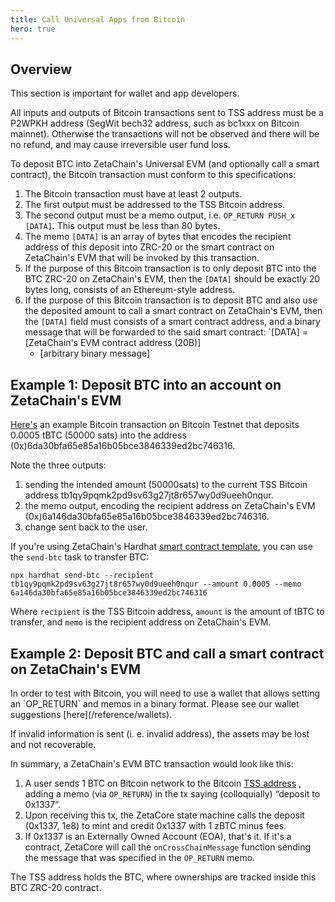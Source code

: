 ```yaml
---
title: Call Universal Apps from Bitcoin
hero: true
---
```



## Overview

<Alert variant="tip">This section is important for wallet and app developers.</Alert>

<Alert variant="tip">
  All inputs and outputs of Bitcoin transactions sent to TSS address must be a P2WPKH address (SegWit bech32 address,
  such as bc1xxx on Bitcoin mainnet). Otherwise the transactions will not be observed and there will be no refund, and
  may cause irreversible user fund loss.
</Alert>

To deposit BTC into ZetaChain's Universal EVM (and optionally call a smart
contract), the Bitcoin transaction must conform to this specifications:

1. The Bitcoin transaction must have at least 2 outputs.
2. The first output must be addressed to the TSS Bitcoin address.
3. The second output must be a memo output, i.e. `OP_RETURN PUSH_x [DATA]`. This
   output must be less than 80 bytes.
4. The memo `[DATA]` is an array of bytes that encodes the recipient address of
   this deposit into ZRC-20 or the smart contract on ZetaChain's EVM that will
   be invoked by this transaction.
5. If the purpose of this Bitcoin transaction is to only deposit BTC into the
   BTC ZRC-20 on ZetaChain's EVM, then the `[DATA]` should be exactly 20 bytes
   long, consists of an Ethereum-style address.
6. If the purpose of this Bitcoin transaction is to deposit BTC and also use the
   deposited amount to call a smart contract on ZetaChain's EVM, then the
   `[DATA]` field must consists of a smart contract address, and a binary
   message that will be forwarded to the said smart contract: `[DATA] =
   [ZetaChain's EVM contract address (20B)]
   - [arbitrary binary message]`

## Example 1: Deposit BTC into an account on ZetaChain's EVM

[Here's](https://blockstream.info/testnet/tx/952d60fd9efc1aad4b87a8a7a6d57a972d49e084de8b5dc524e163216c11c04f?expand)
an example Bitcoin transaction on Bitcoin Testnet that deposits 0.0005 tBTC
(50000 sats) into the address (0x)6da30bfa65e85a16b05bce3846339ed2bc746316.

Note the three outputs:

1. sending the intended amount (50000sats) to the current TSS Bitcoin address
   tb1qy9pqmk2pd9sv63g27jt8r657wy0d9ueeh0nqur.
2. the memo output, encoding the recipient address on ZetaChain's EVM
   (0x)6a146da30bfa65e85a16b05bce3846339ed2bc746316.
3. change sent back to the user.

If you're using ZetaChain's Hardhat [smart contract
template](https://github.com/zeta-chain/template), you can use the `send-btc`
task to transfer BTC:

```
npx hardhat send-btc --recipient tb1qy9pqmk2pd9sv63g27jt8r657wy0d9ueeh0nqur --amount 0.0005 --memo 6a146da30bfa65e85a16b05bce3846339ed2bc746316
```

Where `recipient` is the TSS Bitcoin address, `amount` is the amount of tBTC to
transfer, and `memo` is the recipient address on ZetaChain's EVM.

## Example 2: Deposit BTC and call a smart contract on ZetaChain's EVM

<Alert variant="tip">
  In order to test with Bitcoin, you will need to use a wallet that allows setting an `OP_RETURN` and memos in a binary
  format. Please see our wallet suggestions [here](/reference/wallets).
</Alert>

If invalid information is sent (i. e. invalid address), the assets may be lost
and not recoverable.

In summary, a ZetaChain's EVM BTC transaction would look like this:

1. A user sends 1 BTC on Bitcoin network to the Bitcoin [TSS
   address](/reference/contracts) , adding a memo (via `OP_RETURN`) in the tx
   saying (colloquially) “deposit to 0x1337”.
2. Upon receiving this tx, the ZetaCore state machine calls the deposit (0x1337,
   1e8) to mint and credit 0x1337 with 1 zBTC minus fees.
3. If 0x1337 is an Externally Owned Account (EOA), that's it. If it's a
   contract, ZetaCore will call the `onCrossChainMessage` function sending the
   message that was specified in the `OP_RETURN` memo.

The TSS address holds the BTC, where ownerships are tracked inside this BTC
ZRC-20 contract.
